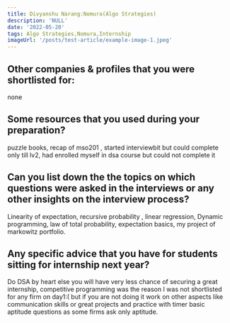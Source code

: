 ```yaml
---
title: Divyanshu Narang:Nomura(Algo Strategies)
description: 'NULL' 
date: '2022-05-20'
tags: Algo Strategies,Nomura,Internship
imageUrl: '/posts/test-article/example-image-1.jpeg'
---
```


## Other companies & profiles that you were shortlisted for:
none

## Some resources that you used during your preparation?
puzzle books, recap of mso201 , started interviewbit but could complete only till lv2, had enrolled myself in dsa course but could not complete it

## Can you list down the the topics on which questions were asked in the interviews or any other insights on the interview process?
Linearity of expectation, recursive probability , linear regression, Dynamic programming, law of total probability, expectation basics, my project of markowitz portfolio.
## Any specific advice that you have for students sitting for internship next year?
Do DSA by heart else you will have very less chance of securing a great internship, competitive programming was the reason I was not shortlisted for any firm on day1:( but if you are not doing it work on other aspects like communication skills or great projects and practice with timer basic aptitude questions as some firms ask only aptitude.

